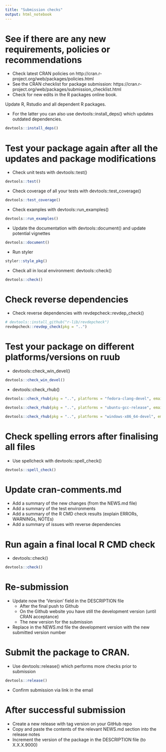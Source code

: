 ```yaml
---
title: "Submission checks"
output: html_notebook
---
```


# See if there are any new requirements, policies or recommendations

* Check latest CRAN policies on http://cran.r-project.org/web/packages/policies.html
* See the CRAN checklist for package submission: https://cran.r-project.org/web/packages/submission_checklist.html
* Check for new edits in the R packages online book.

Update R, Rstudio and all dependent R packages.

* For the latter you can also use devtools::install_deps() which updates outdated dependencies.
```r
devtools::install_deps()
```

# Test your package again after all the updates and package modifications

* Check unit tests with devtools::test()
```r
devtools::test()
```

* Check coverage of all your tests with devtools::test_coverage()
```r
devtools::test_coverage()
```

* Check examples with devtools::run_examples()
```r
devtools::run_examples()
```

* Update the documentation with devtools::document() and update potential vignettes
```r
devtools::document()
```

* Run styler
```r
styler::style_pkg()
```

* Check all in local environment: devtools::check()
```r
devtools::check()
```

# Check reverse dependencies

* Check reverse dependencies with revdepcheck::revdep_check()
```r
# devtools::install_github("r-lib/revdepcheck")
revdepcheck::revdep_check(pkg = "..")
```

# Test your package on different platforms/versions on ruub

* devtools::check_win_devel()
```r
devtools::check_win_devel()
```

* devtools::check_rhub()
```r
devtools::check_rhub(pkg = "..", platforms = "fedora-clang-devel", email = "harald.puhr@gmail.com")
```

```r
devtools::check_rhub(pkg = "..", platforms = "ubuntu-gcc-release", email = "harald.puhr@gmail.com")
```

```r
devtools::check_rhub(pkg = "..", platforms = "windows-x86_64-devel", email = "harald.puhr@gmail.com")
```

# Check spelling errors after finalising all files

* Use spellcheck with devtools::spell_check()
```r
devtools::spell_check()
```

# Update cran-comments.md

* Add a summary of the new changes (from the NEWS.md file)
* Add a summary of the test environments
* Add a summary of the R CMD check results (explain ERRORs, WARNINGs, NOTEs)
* Add a summary of issues with reverse dependencies

# Run again a final local R CMD check

* devtools::check()
```r
devtools::check()
```


# Re-submission

* Update now the ‘Version’ field in the DESCRIPTION file
  * After the final push to Github
  * On the Github website you have still the development version (until CRAN acceptance)
  * The new version for the submission
* Replace in the NEWS.md file the development version with the new submitted version number

# Submit the package to CRAN.

* Use devtools::release() which performs more checks prior to submission

```r
devtools::release()
```

* Confirm submission via link in the email

# After successful submission

* Create a new release with tag version on your GitHub repo
* Copy and paste the contents of the relevant NEWS.md section into the release notes
* Increment the version of the package in the DESCRIPTION file (to X.X.X.9000)
